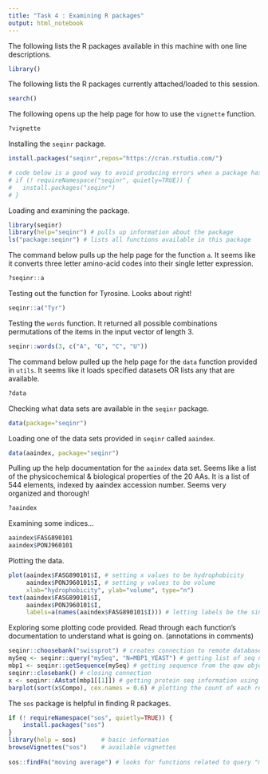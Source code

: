 ```yaml
---
title: "Task 4 : Examining R packages"
output: html_notebook
---
```


The following lists the R packages available in this machine with one line descriptions.
```r
library()
```

The following lists the R packages currently attached/loaded to this session.
```r
search()
```
The following opens up the help page for how to use the `vignette` function.
```r
?vignette
```

Installing the `seqinr` package.
```r
install.packages("seqinr",repos="https://cran.rstudio.com/")

# code below is a good way to avoid producing errors when a package has not been installed 
# if (! requireNamespace("seqinr", quietly=TRUE)) {
#   install.packages("seqinr")
# }
```

Loading and examining the package.
```r
library(seqinr)
library(help="seqinr") # pulls up information about the package
ls("package:seqinr") # lists all functions available in this package
```

The command below pulls up the help page for the function `a`.
It seems like it converts three letter amino-acid codes into their single letter expression.
```r
?seqinr::a
```

Testing out the function for Tyrosine. Looks about right!
```r
seqinr::a("Tyr")
```

Testing the `words` function.
It returned all possible combinations permutations of the items in the input vector of length 3.
```r
seqinr::words(3, c("A", "G", "C", "U"))
```

The command below pulled up the help page for the `data` function provided in `utils`.
It seems like it loads specified datasets OR lists any that are available.
```r
?data
```

Checking what data sets are available in the `seqinr` package.
```r
data(package="seqinr")
```

Loading one of the data sets provided in `seqinr` called `aaindex`.
```r
data(aaindex, package="seqinr")   
```

Pulling up the help documentation for the `aaindex` data set.
Seems like a list of the physicochemical & biological properties of the 20 AAs.
It is a list of 544 elements, indexed by aaindex accession number.
Seems very organized and thorough!
```r
?aaindex
```

Examining some indices...
```r
aaindex$FASG890101
aaindex$PONJ960101
```
Plotting the data. 
```r
plot(aaindex$FASG890101$I, # setting x values to be hydrophobicity
     aaindex$PONJ960101$I, # setting y values to be volume
     xlab="hydrophobicity", ylab="volume", type="n")
text(aaindex$FASG890101$I,
     aaindex$PONJ960101$I,
     labels=a(names(aaindex$FASG890101$I))) # letting labels be the single letter AA expression using the function a
```

Exploring some plotting code provided.
Read through each function's documentation to understand what is going on. (annotations in comments)
```r
seqinr::choosebank("swissprot") # creates connection to remote database
mySeq <- seqinr::query("mySeq", "N=MBP1_YEAST") # getting list of seq names from ACNUC : args are 1) name of list and 2) seqname (ID/locus using N tag)
mbp1 <- seqinr::getSequence(mySeq) # getting sequence from the qaw object returned by function query, returns a vector of single, upper case characters
seqinr::closebank() # closing connection
x <- seqinr::AAstat(mbp1[[1]]) # getting protein seq information using a protein seq, composistion (count) and properties, ALSO plots presence of residues based on character bc plot argument is set to TRUE by default (colorful plot)
barplot(sort(x$Compo), cex.names = 0.6) # plotting the count of each residue
```

The `sos` package is helpful in finding R packages.
```r
if (! requireNamespace("sos", quietly=TRUE)) {
    install.packages("sos")
}
library(help = sos)       # basic information
browseVignettes("sos")    # available vignettes
 
sos::findFn("moving average") # looks for functions related to query "moving average"
```

